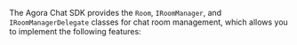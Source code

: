 <PlatformWrapper platform="windows">

The Agora Chat SDK provides the `Room`, `IRoomManager`, and `IRoomManagerDelegate` classes for chat room management, which allows you to implement the following features:

</PlatformWrapper>